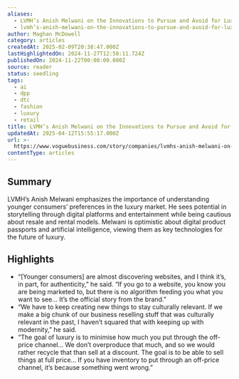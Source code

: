 ```yaml
---
aliases:
  - LVMH’s Anish Melwani on the Innovations to Pursue and Avoid for Luxury
  - lvmh’s-anish-melwani-on-the-innovations-to-pursue-and-avoid-for-luxury
author: Maghan McDowell
category: articles
createdAt: 2025-02-09T20:38:47.000Z
lastHighlightedOn: 2024-11-27T12:58:11.724Z
publishedOn: 2024-11-22T00:00:00.000Z
source: reader
status: seedling
tags:
  - ai
  - dpp
  - dtc
  - fashion
  - luxury
  - retail
title: LVMH’s Anish Melwani on the Innovations to Pursue and Avoid for Luxury
updatedAt: 2025-04-12T15:55:17.000Z
url: >-
  https://www.voguebusiness.com/story/companies/lvmhs-anish-melwani-on-the-innovations-to-pursue-and-avoid-for-luxury
contentType: articles
---
```

## Summary

LVMH’s Anish Melwani emphasizes the importance of understanding younger consumers’ preferences in the luxury market. He sees potential in storytelling through digital platforms and entertainment while being cautious about resale and rental models. Melwani is optimistic about digital product passports and artificial intelligence, viewing them as key technologies for the future of luxury.

## Highlights

- “[Younger consumers] are almost discovering websites, and I think it’s, in part, for authenticity,” he said. “If you go to a website, you know you are being marketed to, but there is no algorithm feeding you what you want to see… It’s the official story from the brand.”
- “We have to keep creating new things to stay culturally relevant. If we make a big chunk of our business reselling stuff that was culturally relevant in the past, I haven’t squared that with keeping up with modernity,” he said.
- “The goal of luxury is to minimise how much you put through the off-price channel… We don’t overproduce that much, and so we would rather recycle that than sell at a discount. The goal is to be able to sell things at full price… If you have inventory to put through an off-price channel, it’s because something went wrong.”
